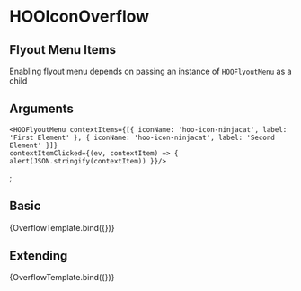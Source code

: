 
<Meta title="Components/Buttons/HOOIconOverflow" component={HOOIconOverflow} />

# HOOIconOverflow

## Flyout Menu Items

Enabling flyout menu depends on passing an instance of `HOOFlyoutMenu` as a child

## Arguments

<ArgTypes of={HOOIconOverflow} />

    <HOOFlyoutMenu contextItems={[{ iconName: 'hoo-icon-ninjacat', label: 'First Element' }, { iconName: 'hoo-icon-ninjacat', label: 'Second Element' }]} 
    contextItemClicked={(ev, contextItem) => { alert(JSON.stringify(contextItem)) }}/>
  </HOOIconOverflow>;

## Basic
<Canvas>
  <Story 
    name="Basic"    
    args = { 
      (function () {
        symset.initSymbols();
        return { 
          overflow: true
        };
      })()
    }>
    {OverflowTemplate.bind({})}
  </Story>
</Canvas>

## Extending
<Canvas>
  <Story 
    name="Extending"    
    args = { 
      (function () {
        symset.initSymbols();
        return { 
          overflow: true, 
          rootElementAttributes: { style: { backgroundColor: "pink" } }
        };
      })()
    }>
    {OverflowTemplate.bind({})}
  </Story>
</Canvas>

